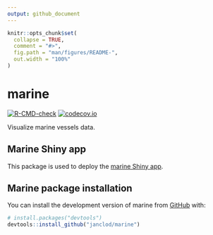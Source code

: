 ```yaml
---
output: github_document
---
```


<!-- README.md is generated from README.Rmd. Please edit that file -->

```r
knitr::opts_chunk$set(
  collapse = TRUE,
  comment = "#>",
  fig.path = "man/figures/README-",
  out.width = "100%"
)
```

# marine

<!-- badges: start -->
[![R-CMD-check](https://github.com/janclod/marine/workflows/R-CMD-check/badge.svg?branch=master)](https://github.com/janclod/marine/actions)
[![codecov.io](https://codecov.io/github/janclod/marine/coverage.svg)](https://codecov.io/github/janclod/marine/branch/master)
<!-- badges: end -->

Visualize marine vessels data.

## Marine Shiny app

This package is used to deploy the [marine Shiny app](https://janclod.shinyapps.io/marine/?_ga=2.49678438.176053021.1611774272-657600272.1611245766).

## Marine package installation

You can install the development version of marine 
from [GitHub](https://github.com/) with:

``` r
# install.packages("devtools")
devtools::install_github("janclod/marine")
```
